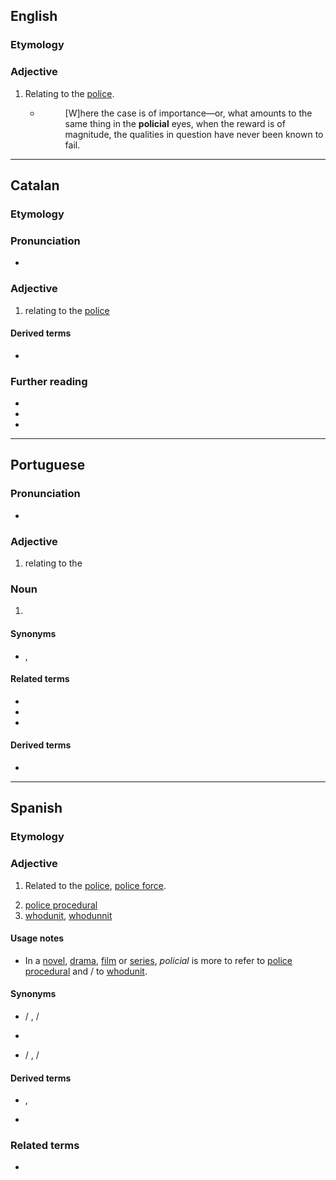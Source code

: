 ==English==

===Etymology===
{{suffix|en|police|ial}}

===Adjective===
{{en-adj|-}}

# {{lb|en|archaic}} Relating to the [[police]].
#* {{rfdatek|en|Edgar Allan Poe}}
#*: [W]here the case is of importance—or, what amounts to the same thing in the '''policial''' eyes, when the reward is of magnitude, the qualities in question have never been known to fail.

----

==Catalan==

===Etymology===
{{af|ca|policia|-al}}

===Pronunciation===
* {{ca-IPA}}

===Adjective===
{{ca-adj|mf}}

# relating to the [[police]]
#: {{syn|ca|policíac}}

====Derived terms====
* {{l|ca|brutalitat policial}}

===Further reading===
* {{R:IEC2}}
* {{R:GDLC}}
* {{R:DNV}}

----

==Portuguese==

===Pronunciation===
* {{a|Brazil}} {{IPA|pt|/pu.li.si.ˈaw/}}

===Adjective===
{{pt-adj|policia|l}}

# relating to the {{l|en|police}}

===Noun===
{{pt-noun|m-f}}

# {{l|en|police officer}}

====Synonyms====
* {{l|pt|polícia}}, {{l|pt|guarda}}

====Related terms====
* {{l|pt|polícia}}
* {{l|pt|policiamento}}
* {{l|pt|policiar}}

====Derived terms====
* {{l|pt|parapolicial}}

----

==Spanish==
===Etymology===
{{suffix|es|policía|al}}

===Adjective===
{{es-adj|pl=policiales}}

# {{lb|es|Spain}} Related to the [[police]], [[police force]].
# [[police procedural]]
# [[whodunit]], [[whodunnit]] {{q|UK}}

====Usage notes====
*In a [[novel]], [[drama]], [[film]] or [[series]], ''policial'' is more to refer to [[police procedural]] and {{m|es|policiaco}}/{{m|es|policíaco}} to [[whodunit]].

====Synonyms====
* {{sense|police}} {{l|es|policíaco|g=m}} / {{l|es|policíaca|g=f}}, {{l|es|policiaco|g=m}} / {{l|es|policiaca|g=f}}
* {{sense|police procedural}} {{l|es|de policías}}
* {{sense|whodunit}} {{l|es|policíaco|g=m}} / {{l|es|policíaca|g=f}}, {{l|es|policiaco|g=m}} / {{l|es|policiaca|g=f}}

====Derived terms====
* {{sense|whodunit}} {{l|es|novela policiaca|g=f}}, {{l|es|serie de televisión policíaca|g=f}}
* {{l|es|parapolicial}}

===Related terms===
* {{l|es|policía|g=f}}